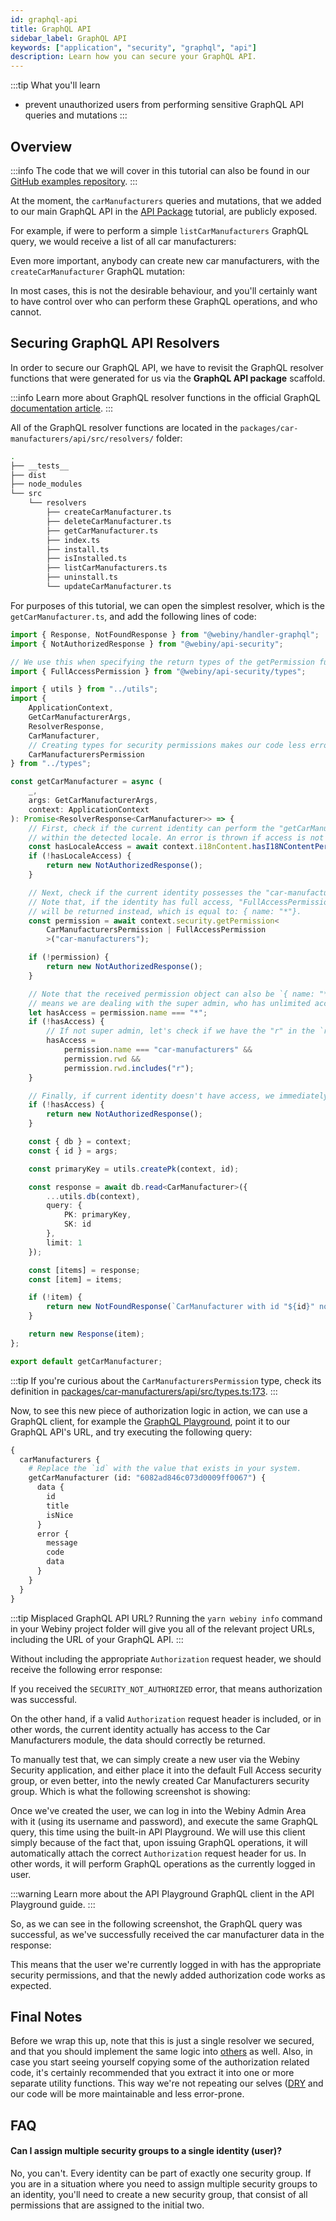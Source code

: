 ```yaml
---
id: graphql-api
title: GraphQL API
sidebar_label: GraphQL API
keywords: ["application", "security", "graphql", "api"]
description: Learn how you can secure your GraphQL API.
---
```



:::tip What you'll learn
- prevent unauthorized users from performing sensitive GraphQL API queries and mutations
:::

## Overview

:::info
The code that we will cover in this tutorial can also be found in our [GitHub examples repository](https://github.com/webiny/webiny-examples/tree/master/extend-admin-area/security/packages/car-manufacturers/api).
:::

At the moment, the `carManufacturers` queries and mutations, that we added to our main GraphQL API in the [API Package](/docs/tutorials/create-an-application/api-package) tutorial, are publicly exposed.

For example, if were to perform a simple `listCarManufacturers` GraphQL query, we would receive a list of all car manufacturers:

<CenteredImage alt="Exposed GraphQL Queries" src={unprotectedQuery} />

Even more important, anybody can create new car manufacturers, with the `createCarManufacturer` GraphQL mutation:

<CenteredImage alt="Exposed GraphQL Mutations" src={unprotectedMutation} />

In most cases, this is not the desirable behaviour, and you'll certainly want to have control over who can perform these GraphQL operations, and who cannot.

## Securing GraphQL API Resolvers

In order to secure our GraphQL API, we have to revisit the GraphQL resolver functions that were generated for us via the **GraphQL API package** scaffold.

:::info
Learn more about GraphQL resolver functions in the official GraphQL [documentation article](https://graphql.org/learn/execution/).
:::

All of the GraphQL resolver functions are located in the `packages/car-manufacturers/api/src/resolvers/` folder:

```bash title="packages/car-manufacturers/api/"
.
├── __tests__
├── dist
├── node_modules
└── src
    └── resolvers
        ├── createCarManufacturer.ts
        ├── deleteCarManufacturer.ts
        ├── getCarManufacturer.ts
        ├── index.ts
        ├── install.ts
        ├── isInstalled.ts
        ├── listCarManufacturers.ts
        ├── uninstall.ts
        └── updateCarManufacturer.ts
```

For purposes of this tutorial, we can open the simplest resolver, which is the `getCarManufacturer.ts`, and add the following lines of code:

```ts title="packages/car-manufacturers/api/src/resolvers/getCarManufacturer.ts" {2,4-5,13,14,22-54}
import { Response, NotFoundResponse } from "@webiny/handler-graphql";
import { NotAuthorizedResponse } from "@webiny/api-security";

// We use this when specifying the return types of the getPermission function call (below).
import { FullAccessPermission } from "@webiny/api-security/types";

import { utils } from "../utils";
import {
    ApplicationContext,
    GetCarManufacturerArgs,
    ResolverResponse,
    CarManufacturer,
    // Creating types for security permissions makes our code less error-prone and more readable.
    CarManufacturersPermission
} from "../types";

const getCarManufacturer = async (
    _,
    args: GetCarManufacturerArgs,
    context: ApplicationContext
): Promise<ResolverResponse<CarManufacturer>> => {
    // First, check if the current identity can perform the "getCarManufacturer" query,
    // within the detected locale. An error is thrown if access is not allowed.
    const hasLocaleAccess = await context.i18nContent.hasI18NContentPermission();
    if (!hasLocaleAccess) {
        return new NotAuthorizedResponse();
    }

    // Next, check if the current identity possesses the "car-manufacturers" permission.
    // Note that, if the identity has full access, "FullAccessPermission" permission
    // will be returned instead, which is equal to: { name: "*"}.
    const permission = await context.security.getPermission<
        CarManufacturersPermission | FullAccessPermission
        >("car-manufacturers");

    if (!permission) {
        return new NotAuthorizedResponse();
    }

    // Note that the received permission object can also be `{ name: "*" }`. If so, that
    // means we are dealing with the super admin, who has unlimited access.
    let hasAccess = permission.name === "*";
    if (!hasAccess) {
        // If not super admin, let's check if we have the "r" in the `rwd` property.
        hasAccess =
            permission.name === "car-manufacturers" &&
            permission.rwd &&
            permission.rwd.includes("r");
    }

    // Finally, if current identity doesn't have access, we immediately exit.
    if (!hasAccess) {
        return new NotAuthorizedResponse();
    }

    const { db } = context;
    const { id } = args;

    const primaryKey = utils.createPk(context, id);

    const response = await db.read<CarManufacturer>({
        ...utils.db(context),
        query: {
            PK: primaryKey,
            SK: id
        },
        limit: 1
    });

    const [items] = response;
    const [item] = items;

    if (!item) {
        return new NotFoundResponse(`CarManufacturer with id "${id}" not found.`);
    }

    return new Response(item);
};

export default getCarManufacturer;
```

:::tip
If you're curious about the `CarManufacturersPermission` type, check its definition in [packages/car-manufacturers/api/src/types.ts:173](https://github.com/webiny/webiny-examples/blob/master/extend-admin-area/security/packages/car-manufacturers/api/src/types.ts#L173).
:::

Now, to see this new piece of authorization logic in action, we can use a GraphQL client, for example the [GraphQL Playground](https://github.com/graphql/graphql-playground), point it to our GraphQL API's URL, and try executing the following query:

```graphql
{
  carManufacturers {
    # Replace the `id` with the value that exists in your system.
    getCarManufacturer (id: "6082ad846c073d0009ff0067") {
      data {
        id
        title
        isNice
      }
      error {
        message
        code
        data
      }
    }
  }
}
```

:::tip Misplaced GraphQL API URL?
Running the `yarn webiny info` command in your Webiny project folder will give you all of the relevant project URLs, including the URL of your GraphQL API.
:::

Without including the appropriate `Authorization` request header, we should receive the following error response:

<CenteredImage alt="GraphQL Authorization Error" src={graphqlAuthError} />

If you received the `SECURITY_NOT_AUTHORIZED` error, that means authorization was successful.

On the other hand, if a valid `Authorization` request header is included, or in other words, the current identity actually has access to the Car Manufacturers module, the data should correctly be returned.

To manually test that, we can simply create a new user via the Webiny Security application, and either place it into the default Full Access security group, or even better, into the newly created Car Manufacturers security group. Which is what the following screenshot is showing:

<CenteredImage alt="Create a Test User" src={createTestUser} />

Once we've created the user, we can log in into the Webiny Admin Area with it (using its username and password), and execute the same GraphQL query, this time using the built-in API Playground. We will use this client simply because of the fact that, upon issuing GraphQL operations, it will automatically attach the correct `Authorization` request header for us. In other words, it will perform GraphQL operations as the currently logged in user.

:::warning
Learn more about the API Playground GraphQL client in the API Playground guide.
:::

So, as we can see in the following screenshot, the GraphQL query was successful, as we've successfully received the car manufacturer data in the response:

<CenteredImage alt="GraphQL Authorization Success" src={graphqlAuthSuccess} />

This means that the user we're currently logged in with has the appropriate security permissions, and that the newly added authorization code works as expected.

## Final Notes

Before we wrap this up, note that this is just a single resolver we secured, and that you should implement the same logic into [others](https://github.com/webiny/webiny-examples/tree/master/extend-admin-area/security/packages/car-manufacturers/api/src/resolvers) as well. Also, in case you start seeing yourself copying some of the authorization related code, it's certainly recommended that you extract it into one or more separate utility functions. This way we're not repeating our selves ([DRY](https://en.wikipedia.org/wiki/Don%27t_repeat_yourself) and our code will be more maintainable and less error-prone.

## FAQ

#### Can I assign multiple security groups to a single identity (user)?

No, you can't. Every identity can be part of exactly one security group. If you are in a situation where you need to assign multiple security groups to an identity, you'll need to create a new security group, that consist of all permissions that are assigned to the initial two.
